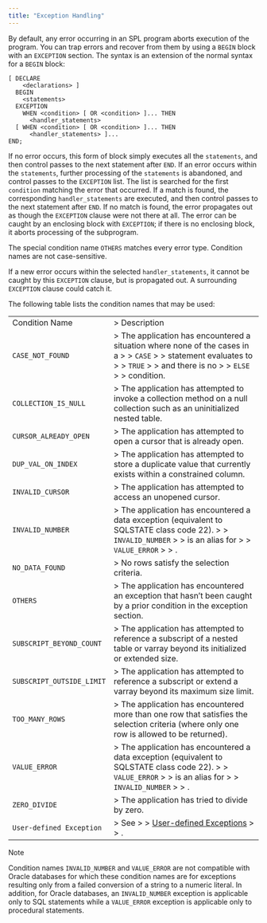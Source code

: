 ```yaml
---
title: "Exception Handling"
---
```


<div id="exception_handling" class="registered_link"></div>

By default, any error occurring in an SPL program aborts execution of the program. You can trap errors and recover from them by using a `BEGIN` block with an `EXCEPTION` section. The syntax is an extension of the normal syntax for a `BEGIN` block:

```text
[ DECLARE
    <declarations> ]
  BEGIN
    <statements>
  EXCEPTION
    WHEN <condition> [ OR <condition> ]... THEN
      <handler_statements>
  [ WHEN <condition> [ OR <condition> ]... THEN
      <handler_statements> ]...
END;
```

If no error occurs, this form of block simply executes all the `statements`, and then control passes to the next statement after `END`. If an error occurs within the `statements`, further processing of the `statements` is abandoned, and control passes to the `EXCEPTION` list. The list is searched for the first `condition` matching the error that occurred. If a match is found, the corresponding `handler_statements` are executed, and then control passes to the next statement after `END`. If no match is found, the error propagates out as though the `EXCEPTION` clause were not there at all. The error can be caught by an enclosing block with `EXCEPTION`; if there is no enclosing block, it aborts processing of the subprogram.

The special condition name `OTHERS` matches every error type. Condition names are not case-sensitive.

If a new error occurs within the selected `handler_statements`, it cannot be caught by this `EXCEPTION` clause, but is propagated out. A surrounding `EXCEPTION` clause could catch it.

The following table lists the condition names that may be used:

|                           |                                                                                                                                                                                 |
| ------------------------- | ------------------------------------------------------------------------------------------------------------------------------------------------------------------------------- |
| Condition Name            | > Description                                                                                                                                                                   |
| `CASE_NOT_FOUND`          | > The application has encountered a situation where none of the cases in a  > > `CASE` > >  statement evaluates to  > > `TRUE` > >  and there is no  > > `ELSE` > >  condition. |
| `COLLECTION_IS_NULL`      | > The application has attempted to invoke a collection method on a null collection such as an uninitialized nested table.                                                       |
| `CURSOR_ALREADY_OPEN`     | > The application has attempted to open a cursor that is already open.                                                                                                          |
| `DUP_VAL_ON_INDEX`        | > The application has attempted to store a duplicate value that currently exists within a constrained column.                                                                   |
| `INVALID_CURSOR`          | > The application has attempted to access an unopened cursor.                                                                                                                   |
| `INVALID_NUMBER`          | > The application has encountered a data exception (equivalent to SQLSTATE class code 22).  > > `INVALID_NUMBER` > >  is an alias for  > > `VALUE_ERROR` > > .                  |
| `NO_DATA_FOUND`           | > No rows satisfy the selection criteria.                                                                                                                                       |
| `OTHERS`                  | > The application has encountered an exception that hasn’t been caught by a prior condition in the exception section.                                                           |
| `SUBSCRIPT_BEYOND_COUNT`  | > The application has attempted to reference a subscript of a nested table or varray beyond its initialized or extended size.                                                   |
| `SUBSCRIPT_OUTSIDE_LIMIT` | > The application has attempted to reference a subscript or extend a varray beyond its maximum size limit.                                                                      |
| `TOO_MANY_ROWS`           | > The application has encountered more than one row that satisfies the selection criteria (where only one row is allowed to be returned).                                       |
| `VALUE_ERROR`             | > The application has encountered a data exception (equivalent to SQLSTATE class code 22).  > > `VALUE_ERROR` > >  is an alias for  > > `INVALID_NUMBER` > > .                  |
| `ZERO_DIVIDE`             | > The application has tried to divide by zero.                                                                                                                                  |
| `User-defined Exception`  | > See  > > [User-defined Exceptions](08_user_defined_exceptions/#user_defined_exceptions) > > .                                                                                 |

<div class="note">

<div class="title">

Note

</div>

Condition names `INVALID_NUMBER` and `VALUE_ERROR` are not compatible with Oracle databases for which these condition names are for exceptions resulting only from a failed conversion of a string to a numeric literal. In addition, for Oracle databases, an `INVALID_NUMBER` exception is applicable only to SQL statements while a `VALUE_ERROR` exception is applicable only to procedural statements.

</div>
